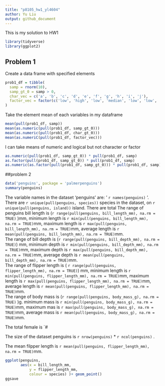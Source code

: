 ```yaml
---
title: "p8105_hw1_yl4604"
author: Yu Liu 
output: github_document
---
```


This is my solution to HW1

```r
library(tidyverse)
library(ggplot2)

```

## Problem 1

Create a data frame with specified elements

```r

prob1_df = tibble(
  samp = rnorm(10),
  samp_gt_0 = samp > 0,
  char_vec = c('a', 'b', 'c', 'd', 'e', 'f', 'g', 'h', 'i', 'j'),
  factor_vec = factor(c('low', 'high', 'low', 'median', 'low', 'low', 'high', 'high', 'low', 'high'))
)

```

Take the element mean of each variables in my dataframe
```r
mean(pull(prob1_df, samp))
mean(as.numeric(pull(prob1_df, samp_gt_0)))
mean(as.numeric(pull(prob1_df, char_gt_0)))
mean(as.numeriC(pull(prob1_df, factor_vec)))
```
I can take  means of numeric and logical but not character or factor

```r
as.numeric(pull(prob1_df, samp_gt_0)) * pull(prob1_df, samp)
as.factor(pull(prob1_df, samp_gt_0)) * pull(prob1_df, samp)
as.numeric(as.factor(pull(prob1_df, samp_gt_0))) * pull(prob1_df, samp)

```

##problem 2 

```r
data('penguins', package = 'palmerpenguins')
summary(penguins)
```
The variable names in the dataset 'penguins' are: ' `r names(penguins)` '.    
There are `r unique(pull(penguins, species))`  species in the dataset, on `r unique(pull(penguins, island))` island.
There are total
The range of penguins bill length is (`r range(pull(penguins, bill_length_mm), na.rm = TRUE)` )mm, minimum length is `r min(pull(penguins, bill_length_mm), na.rm = TRUE)`mm, maximum length is `r max(pull(penguins, bill_length_mm), na.rm = TRUE)`mm, average length is `r mean(pull(penguins, bill_length_mm), na.rm = TRUE)`mm.  
The range of bill depth is (`r range(pull(penguins, bill_depth_mm), na.rm = TRUE)`) mm, minimum depth is `r min(pull(penguins, bill_depth_mm), na.rm = TRUE)`mm, maximum depth is `r max(pull(penguins, bill_depth_mm), na.rm = TRUE)`mm, average depth is `r mean(pull(penguins, bill_depth_mm), na.rm = TRUE)`mm.  
The range of flipper length is ( `r range(pull(penguins, flipper_length_mm), na.rm = TRUE)`) mm, minimum length is `r min(pull(penguins, flipper_length_mm), na.rm = TRUE)`mm, maximum length is `r max(pull(penguins, flipper_length_mm), na.rm = TRUE)`mm, average length is `r mean(pull(penguins, flipper_length_mm), na.rm = TRUE)`mm.  
The range of body mass is (`r range(pull(penguins, body_mass_g), na.rm = TRUE)` )g. minimum mass is `r min(pull(penguins, body_mass_g), na.rm = TRUE)`mm, maximum mas is `r max(pull(penguins, body_mass_g), na.rm = TRUE)`mm, average mass is `r mean(pull(penguins, body_mass_g), na.rm = TRUE)`mm.  

The total female is `#

The size of the dataset penguins is `r nrow(penguins)` * `r ncol(penguins)` .

The mean filpper length is `r mean(pull(penguins, flipper_length_mm), na.rm = TRUE)`mm.

```r
ggplot(penguins, 
       aes(x = bill_length_mm, 
           y = flipper_length_mm, 
           colour = species) )+ geom_point()
ggsave

```


